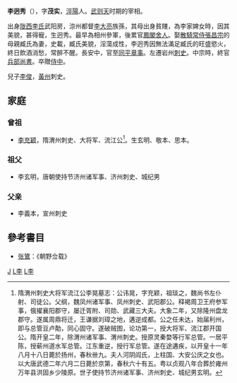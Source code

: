 '''李迥秀'''（{{bd|?||?||}}），字'''茂实'''，[[涇陽|涇陽]]人。[[武则天|武则天]]时期的宰相。

出身[[陇西李氏|陇西李氏]]武阳房，涼州都督[[李大亮|李大亮]]族孫，其母出身貧賤，為李家婢女時，因其美貌，甚得寵，生迥秀。最早為相州參軍，後累官[[鳳閣舍人|鳳閣舍人]]。娶[[散騎常侍|散騎常侍]][[張昌宗|張昌宗]]的母親臧氏為妻，史載，臧氏美貌，淫蕩成性，李迥秀因無法滿足臧氏的旺盛慾火，終日飲酒消愁，常醉不醒。長安中，官至[[同平章事|同平章事]]。左遷岩州[[刺史|刺史]]。中宗時，終官[[兵部尚書|兵部尚書]]。卒贈[[侍中|侍中]]。

兒子[[李俊|李俊]]，[[黃州|黃州]]刺史。

==家庭==
===曾祖===
*[[李充颖|李充颖]]，隋渭州刺史、大将军、流江公<ref>隋渭州刺史大将军流江公李晃墓志：公讳晃，字充颖，祖琰之，魏尚书左仆射、司徒公。父纲，魏凤州诸军事、凤州刺史、武阳郡公。释褐周卫王府参军事，俄擢襄阳郡守，屡迁胥附、司勋、武藏三大夫。大象二年，又除隆州盘龙郡守。遂属周鼎将迁，王谦据刘璋之地，遘逆成都。公之任未达，始届利州，即与总管豆卢勣，同心固守。遂破贼图，论功第一，授大将军、流江郡开国公。隋开皇二年，除渭州诸军事、渭州刺史。授原灵秦婺等行军总管。一居平陈，授蕲州道水军总管。江东重逆，授行军总管。遂在途遘疾，以开皇十一年八月十八日薨於扬州，春秋卌九。夫人河阴阎氏，上柱国、大安公庆之女也。以大唐武德二年六月二日薨於京第，春秋六十有五。粤以贞观八年合葬於雍州万年县洪固乡少陵原。世子使持节济州诸军事、济州刺史、城纪男玄明。</ref>。生玄明、敬本、思本。

===祖父===
*李玄明，唐朝使持节济州诸军事、济州刺史、城纪男

===父亲===
* 李義本，宣州刺史

==參考書目==
{{reflist}}
* [[张鷟|张鷟]]：《朝野佥载》

[[Category:陇西李氏|J]]
[[Category:唐朝宰相|L李]]
[[Category:涇陽人|L李]]